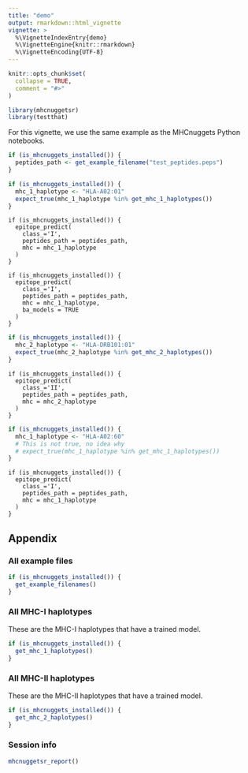 ```yaml
---
title: "demo"
output: rmarkdown::html_vignette
vignette: >
  %\VignetteIndexEntry{demo}
  %\VignetteEngine{knitr::rmarkdown}
  %\VignetteEncoding{UTF-8}
---
```


```r
knitr::opts_chunk$set(
  collapse = TRUE,
  comment = "#>"
)
```

```r
library(mhcnuggetsr)
library(testthat)
```

For this vignette, we use the same example as the MHCnuggets
Python notebooks.

```r
if (is_mhcnuggets_installed()) {
  peptides_path <- get_example_filename("test_peptides.peps")
}
```

```r
if (is_mhcnuggets_installed()) {
  mhc_1_haplotype <- "HLA-A02:01"
  expect_true(mhc_1_haplotype %in% get_mhc_1_haplotypes())
}
```

```
if (is_mhcnuggets_installed()) {
  epitope_predict(
    class_='I',
    peptides_path = peptides_path, 
    mhc = mhc_1_haplotype
  )
}
```



```
if (is_mhcnuggets_installed()) {
  epitope_predict(
    class_='I',
    peptides_path = peptides_path, 
    mhc = mhc_1_haplotype, 
    ba_models = TRUE
  )
}
```

```r
if (is_mhcnuggets_installed()) {
  mhc_2_haplotype <- "HLA-DRB101:01"
  expect_true(mhc_2_haplotype %in% get_mhc_2_haplotypes())
}
```

```
if (is_mhcnuggets_installed()) {
  epitope_predict(
    class_='II',
    peptides_path = peptides_path, 
    mhc = mhc_2_haplotype
  )
}
```

```r
if (is_mhcnuggets_installed()) {
  mhc_1_haplotype <- "HLA-A02:60"
  # This is not true, no idea why
  # expect_true(mhc_1_haplotype %in% get_mhc_1_haplotypes())
}
```

```
if (is_mhcnuggets_installed()) {
  epitope_predict(
    class_='I',
    peptides_path = peptides_path, 
    mhc = mhc_1_haplotype
  )
}
```

## Appendix

### All example files

```r
if (is_mhcnuggets_installed()) {
  get_example_filenames()
}
```

### All MHC-I haplotypes

These are the MHC-I haplotypes that have a trained model.

```r
if (is_mhcnuggets_installed()) {
  get_mhc_1_haplotypes()
}
```

### All MHC-II haplotypes

These are the MHC-II haplotypes that have a trained model.

```r
if (is_mhcnuggets_installed()) {
  get_mhc_2_haplotypes()
}
```

### Session info
```r
mhcnuggetsr_report()
```
